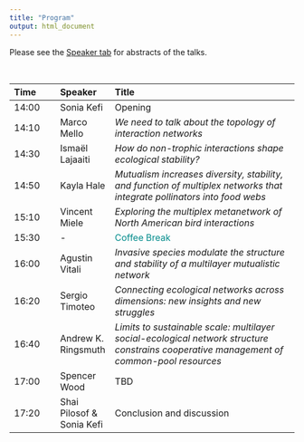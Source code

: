 ```yaml
---
title: "Program"
output: html_document
---
```


Please see the [Speaker tab](https://skefi.github.io/multi-interaction-symposium/speakers.html) for abstracts of the talks. 

<br />

| Time   | Speaker | Title                            |
|:--------|:---------|:----------------------------------|
| 14:00  | Sonia Kefi | Opening                         |
| 14:10  | Marco Mello | _We need to talk about the topology of interaction networks_ |
| 14:30  | Ismaël Lajaaiti | _How do non-trophic interactions shape ecological stability?_ |
| 14:50  | Kayla Hale  | _Mutualism increases diversity, stability, and function of multiplex networks that integrate pollinators into food webs_ |
| 15:10  | Vincent Miele  |_Exploring the multiplex metanetwork of North American bird interactions_|
| 15:30  | -       | <span style="color: DarkCyan;"> Coffee Break</span>                     |
| 16:00  | Agustin Vitali | _Invasive species modulate the structure and stability of a multilayer mutualistic network_|
| 16:20  | Sergio Timoteo | _Connecting ecological networks across dimensions: new insights and new struggles_  |
| 16:40  | Andrew K. Ringsmuth | _Limits to sustainable scale: multilayer social-ecological network structure constrains cooperative management of common-pool resources_  |
| 17:00  | Spencer Wood | TBD                         |
| 17:20  | Shai Pilosof & Sonia Kefi  | Conclusion and discussion |

